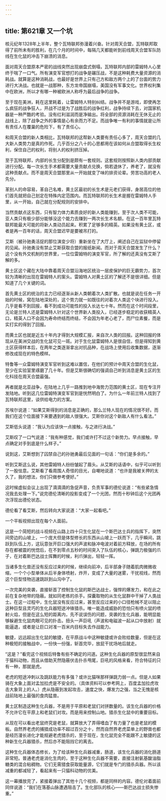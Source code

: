 ```yaml
---
---
---
```

title: 第621章 又一个坑
---



核元纪年1328年上半年，整个瓦特联邦弥漫着兴奋。针对周天合盟，瓦特联邦取得了前所未有的胜利，在几个月的时间中，每隔几天都能听到前线周天合盟军队防线在生化鼠的冲击下崩溃的消息。

面对周天合盟原本严密的战线突然出现崩盘式倒塌，瓦特联邦内部的雷姆特人心里终于喘了一口气。所有演变军官想打的战争是碾压战，不是这种耗费大量资源的消耗战。就算是这种消耗战，也最好是世界上只有己方和敌方两个上的了台面的势力进行大决战。也就是一战那种，东方龙帝国崩塌，美国没有军事文化。世界权利集中在欧洲，所以才有哪一种被欧洲人称呼为最后战争的战争。

至于现在美洲，耗在这里耗着，让雷姆特人特别纠结。战争并不是游戏，即使再怎么疯狂的战争狂人，开战不过是为了战胜后的战争红利，战争持续下去，对国家机器是一种严酷的考验。没有红利滋润而是净输出。将全部的资源消耗在无休无止的战线上，除了战争之外的事情是心有余而力不足。而战争唯一有利的事情就是让所有责任人在覆巢的危险下，有了责任心。

和周天合盟的新人类相比，瓦特联邦的这帮新人类要有责任心多了，周天合盟的几大新人类势力是真的作死。几乎百分之八十的心思都用在该如何从合盟取得长生权利，保住自己的权利，将别人的权利挤压掉。

至于瓦特联邦，内部的长生分配到是颇有一套规则。这套规则按照新人类内部贡献进行分配。每一次长生手术都需要大量贡献点兑换，倘若退休了，养老了，就没有这种贡献点。而不是周天合盟那里从一开始就变了味的排资论辈。劳苦功高的老人先分。

革别人的命容易，革自己名难，黄土区最初的长生术是元老们获得，身居高位的他们首先就把自己划定在特殊内定范围内。而瓦特联邦的长生术是握在雷姆特人手里，从一开始，自己就在分配规则的安排中。

当然贡献点这东西，只有智力体力素质良好的新人类能赚到，至于次人类不可能，亚人类只有极少部分能够没这个能力去赚到一两次长生术名额。在这一百年里瓦特联邦能最大可能的将新人类动员起来。积累了足够多的精英。如果没有黄土区，或者是再一百年的话，周天合盟迟早是要被吊打的。

艾斯（被孙驰勇活捉的那位演变少将）重新坐在了大厅上，阐述自己在监狱中停留的见闻。孙驰勇没有禁止艾斯获取合盟的报纸新闻。而对于周天合盟发生了什么？这个没有外交机制的世界里，一位位雷姆特的演变军官，所了解的还真没有艾斯了解的多。

黄土区这个藏在大陆中靠着周天合盟沿海地区统治一层皮保护的巨无霸势力，首次较为清晰的出现在雷姆特人的案头。雷姆特人对黄土区的了解还不是很详细。但是知道了几个关键的词。

首先黄土区的统治的主力已经逐渐从新人类朝着次人类扩散。也就是说在任务一开始的时候，窝在陆地深处的，这个势力就一如既往的对着次人类这个块进行投入。几乎是看不到回报，看不到成功可能性的投入长达七十年。然而在这个时间段里，无论是兰特人还是雷姆特人针对这个世界新人类投入，已经逐步稳定的收获精英人口，精英人口不会因为寿命终结而终结，不会因为年老心老了，而尸位素餐，而是实打实的得到了回报。

而黄土区也就是近五十年内才得到大规模汇报，来自次人类的回报。这种回报的体现从在美洲交战的生化鼠可见一斑。对于生化鼠雷姆特人是很自信，但是得知到黄土区获得样本后，在两年之类逐渐拿出对抗品种，在战场上使用后收集数据，逐渐修改成现在的特色模样。

特鲁等一众雷姆特演变军官听到这难以置信，在他们的预计中周天合盟的生化鼠，至少在实验室里琢磨了几十年。但是艾斯很确切的强调自己听到消息是黄土区的生化科技在周天合盟最强。

再者就是北亚战争，在陆地上几乎一路推到地中海势力范围的黄土区，现在专注开发陆地。听到这几位雷姆特演变军官到是恍然明白了。为什么一年前兰特人找到了瓦特联邦这里，谈供给电力的方案。

苏埃尔说道：“如果艾斯得到的消息是正确的，那么兰特人现在的情况很不好。而我们在这个位面接下来要遇到的敌人很强大。艾斯你对这个新敌人有什么看法。”

艾斯低头说道：“我认为应该快一点接触，与之进行决战。”

艾斯叹了一口气说道：“我有种感觉，我们或许打不过这个新势力。早点接触，早点确定对手到底是什么样子。”

说到这，艾斯想到了囚禁自己的孙驰勇最后见面的一句话：“你们是多余的。”

听到艾斯这么说，其他雷姆特人纷纷皱起了眉头。从艾斯的话语中，似乎可以听到了一股怯意。艾斯看了看周围人奇怪的目光，自嘲地说道：“也许是我被关押的太久了，我的想法，你们只做参考便好。”

这时候虚拟会议上出现了滴滴滴的急促声音，负责军事的德伦说道：“有些紧急情况我去处理一下。”说完德伦清晰的投影变成了一个光团，然而十秒钟后这个光团再次浮现出德伦状态。

德伦看了看艾斯，然后转向大家说道：“大家一起看吧。”

一个平板视频出现在每个人面前。

这是一个简短的战斗视频在山路上四十只生化鼠在一个斯巴达士兵的指挥下，突然间旁边的山坡上，一个庞大但是体型修长的东西从山坡上一跃而下，几乎瞬间，跳跃到队伍上方，这玩意张开巨口强大的声波和脉冲电波对着前方释放，在场的所有存在都被震的恍惚后，在不到零点五秒的时间突入了队伍的核心，弹跳力极强的爪子，在对着斯巴达战士挥舞的时候，利爪弹出，轻轻一挥。

当诸多生化兽还没有反应过来的时候，继续向前冲，后半部身子随着肌肉微微收缩，一个个小型单体从后半身体喷射，炸开，变成了大量的迷雾，干扰视线，然而这个巨型怪物迅速跳跃到山沟中了。

一次完美的突袭，直接斩首了控制生化鼠的斯巴达战士，强悍的爆发力，和在此之前在复杂地带的隐蔽。就如同老练的杀手。探囊取物的从生化鼠群中干掉了人类战士。在这一过程中，生化鼠没有反应过来，甚至反应过来的小口径枪械不足以阻止这种巨型且灵巧的生化兵器短途冲锋猎杀。唯一能造成威胁的恐怕只有喷火鼠的喷射火焰，但是在这么短的距离内，先不说误伤的问题，突袭的生化兵器，能明显能够躲避生化鼠肉眼可见的扑击。扭头一声巨吼（声波和电磁波一起从口中放射）就能逼退，或者是让巨口对准一百米内目标失去作战能力。

敏捷，远远超出生化鼠的敏捷，在平原战斗中这种敏捷或许会败给数量，但是在这种极短的接触战中，一份快一份强，斩首完毕，放屁干扰场地后就走。

“这是？”看完这个视频后特鲁有些不确定的问道。这种生化兵器的原型很显然来自于猫科动物，而且从借助天然隐蔽伏击扑杀甩尾，巨吼的风格来看，符合特征的只有一种，那就是虎。

老虎的短途冲刺以及跳跃能力有多强？或许比猫咪那样弹跳力弱一点。但是人如果骑在大象上面对孟加拉虎是不安全的。（具体资料可以参考网上，百度孟加拉虎攻击大象背上的人。）虎从隐蔽到发起攻击，速度之快，爆发力之强，当之无愧是核战前陆地上最强的食肉猛兽。

黄土区制造这种生化兵器，不是用于平原和老鼠们对拼数量的。该生化兵器的价格不允许它在平原上和老鼠们对攻。而是用来控制山地。猎杀生化鼠中的重要目标。

从现在可以看出老鼠终究是老鼠，就算放大了弄得嗜血了有力量了也是老鼠的模板。自然界老虎的捕猎成功率不超过百分之十，然而自然界老虎菜单上的野兽也都是经历漫长进化才能规避老虎猎杀的，至于现在，生化鼠完全不能跟不上敏捷的这种新生化兵器猎杀，然后亦不能阻挡它的离去。

这种生化兵器体态修长，为了给该种生化兵器减重，肠道，该生化兵器的消化肠道非常短。普通老虎是消化生肉的，至于这种生化兵器不需要，直接注射氨基酸油脂糖类的混合粘稠物。它们无需猎食获取能量源，它们就是专门的猎杀兵器。所以该减重的都减轻了，看起来有一只猫科动物的优美。

这一幕播放完了，紧接着弹出了其他十几个视频，都是同样的内容。德伦对着面前同伴说道：“我们在落基山脉遭遇阻击了。生化部队的核心——斯巴达战士损失惨重。”